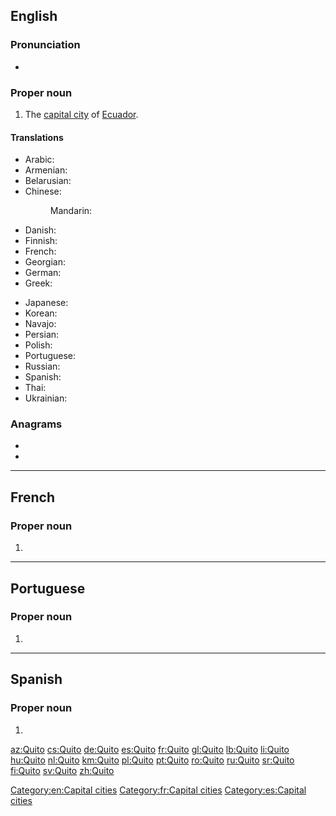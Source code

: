 {{also|quito|quitó}}
==English==
{{wikipedia}}

===Pronunciation===
* {{a|US}} {{IPA|/ˈkitoʊ/|lang=en}}

===Proper noun===
{{en-proper noun}}

# The [[capital city]] of [[Ecuador]].

====Translations====
{{trans-top|capital of Ecuador}}
* Arabic: {{t|ar|كِيتُو|m}}
* Armenian: {{t|hy|Կիտո|sc=Armn}}
* Belarusian: {{t|be|Кіта|m|tr=Kíta|sc=Cyrl}}
* Chinese:
*: Mandarin: {{t+|cmn|基多|tr=Jīduō|sc=Hani}}
* Danish: {{t|da|Quito}}
* Finnish: {{t+|fi|Quito}}
* French: {{t+|fr|Quito|m}}
* Georgian: {{t|ka|კიტო|sc=Geor}}
* German: {{t+|de|Quito|n}}
* Greek: {{t|el|Κίτο|n|tr=}}
{{trans-mid}}
* Japanese: {{t|ja|キト|tr=Kito}}
* Korean: {{t|ko|키토|tr=Kito|sc=Hang}}
* Navajo: {{t|nv|Kíítʼo}}
* Persian: {{t|fa|کیتو|tr=Kito|sc=fa-Arab}}
* Polish: {{t+|pl|Quito|n}}
* Portuguese: {{t+|pt|Quito|f}}
* Russian: {{t+|ru|Ки́то|m}} {{qualifier|indeclinable}}
* Spanish: {{t+|es|Quito|m}}
* Thai: {{t|th|กีโต|tr=gee dtoh|sc=Thai}}
* Ukrainian: {{t|uk|Кіто|n|tr=Kíto|sc=Cyrl}}
{{trans-bottom}}

===Anagrams===
* {{l|en|quoit}}
* {{l|en|toqui}}

[[Category:en:Capital cities]]

----

==French==

===Proper noun===
{{fr-proper noun}}

# {{l|en|Quito}}

[[Category:fr:Capital cities]]

----

==Portuguese==

===Proper noun===
{{pt-proper noun|f}}

# {{place|pt|capital city|c/Ecuador|t1=Quito}}

----

==Spanish==

===Proper noun===
{{es-proper noun|m}}

# {{l|en|Quito}}

[[Category:es:Capital cities]]

[[az:Quito]]
[[cs:Quito]]
[[de:Quito]]
[[es:Quito]]
[[fr:Quito]]
[[gl:Quito]]
[[lb:Quito]]
[[li:Quito]]
[[hu:Quito]]
[[nl:Quito]]
[[km:Quito]]
[[pl:Quito]]
[[pt:Quito]]
[[ro:Quito]]
[[ru:Quito]]
[[sr:Quito]]
[[fi:Quito]]
[[sv:Quito]]
[[zh:Quito]]